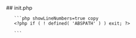 

<div class="phpdocumentor-element -file">
    ## init.php

        

    
       ```php showLineNumbers=true copy
       <?php if ( ! defined( 'ABSPATH' ) ) exit; ?>


<script type="text/javascript">
	jQuery( document ).ready( function() {
		//upgrade styles
		um_add_upgrade_log( '<?php echo esc_js( __( 'Upgrade predefined metafields...', 'ultimate-member' ) ) ?>' );

		jQuery.ajax({
			url: wp.ajax.settings.url,
			type: 'POST',
			dataType: 'json',
			data: {
				action: 'um_fields2044',
				nonce: um_admin_scripts.nonce
			},
			success: function( response ) {
				if ( typeof response.data != 'undefined' ) {
					um_add_upgrade_log( response.data.message );
					//switch to the next package
					um_run_upgrade();
				} else {
					um_wrong_ajax();
				}
			},
			error: function() {
				um_something_wrong();
			}
		});
	});
</script>
       ```
</div>
